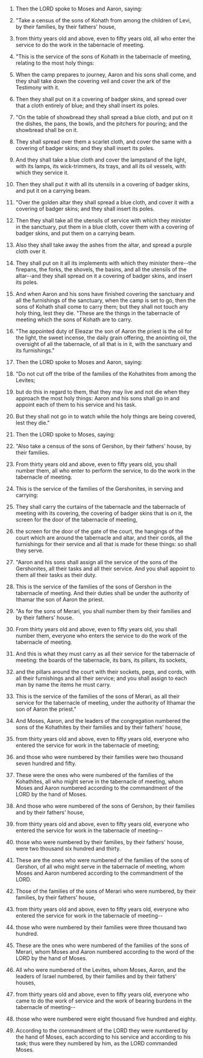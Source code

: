
1. Then the LORD spoke to Moses and Aaron, saying:

2. "Take a census of the sons of Kohath from among the children of Levi, by their families, by their fathers' house,

3. from thirty years old and above, even to fifty years old, all who enter the service to do the work in the tabernacle of meeting.

4. "This is the service of the sons of Kohath in the tabernacle of meeting, relating to the most holy things:

5. When the camp prepares to journey, Aaron and his sons shall come, and they shall take down the covering veil and cover the ark of the Testimony with it.

6. Then they shall put on it a covering of badger skins, and spread over that a cloth entirely of blue; and they shall insert its poles.

7. "On the table of showbread they shall spread a blue cloth, and put on it the dishes, the pans, the bowls, and the pitchers for pouring; and the showbread shall be on it.

8. They shall spread over them a scarlet cloth, and cover the same with a covering of badger skins; and they shall insert its poles.

9. And they shall take a blue cloth and cover the lampstand of the light, with its lamps, its wick-trimmers, its trays, and all its oil vessels, with which they service it.

10. Then they shall put it with all its utensils in a covering of badger skins, and put it on a carrying beam.

11. "Over the golden altar they shall spread a blue cloth, and cover it with a covering of badger skins; and they shall insert its poles.

12. Then they shall take all the utensils of service with which they minister in the sanctuary, put them in a blue cloth, cover them with a covering of badger skins, and put them on a carrying beam.

13. Also they shall take away the ashes from the altar, and spread a purple cloth over it.

14. They shall put on it all its implements with which they minister there--the firepans, the forks, the shovels, the basins, and all the utensils of the altar--and they shall spread on it a covering of badger skins, and insert its poles.

15. And when Aaron and his sons have finished covering the sanctuary and all the furnishings of the sanctuary, when the camp is set to go, then the sons of Kohath shall come to carry them; but they shall not touch any holy thing, lest they die. "These are the things in the tabernacle of meeting which the sons of Kohath are to carry.

16. "The appointed duty of Eleazar the son of Aaron the priest is the oil for the light, the sweet incense, the daily grain offering, the anointing oil, the oversight of all the tabernacle, of all that is in it, with the sanctuary and its furnishings."

17. Then the LORD spoke to Moses and Aaron, saying:

18. "Do not cut off the tribe of the families of the Kohathites from among the Levites;

19. but do this in regard to them, that they may live and not die when they approach the most holy things: Aaron and his sons shall go in and appoint each of them to his service and his task.

20. But they shall not go in to watch while the holy things are being covered, lest they die."

21. Then the LORD spoke to Moses, saying:

22. "Also take a census of the sons of Gershon, by their fathers' house, by their families.

23. From thirty years old and above, even to fifty years old, you shall number them, all who enter to perform the service, to do the work in the tabernacle of meeting.

24. This is the service of the families of the Gershonites, in serving and carrying:

25. They shall carry the curtains of the tabernacle and the tabernacle of meeting with its covering, the covering of badger skins that is on it, the screen for the door of the tabernacle of meeting,

26. the screen for the door of the gate of the court, the hangings of the court which are around the tabernacle and altar, and their cords, all the furnishings for their service and all that is made for these things: so shall they serve.

27. "Aaron and his sons shall assign all the service of the sons of the Gershonites, all their tasks and all their service. And you shall appoint to them all their tasks as their duty.

28. This is the service of the families of the sons of Gershon in the tabernacle of meeting. And their duties shall be under the authority of Ithamar the son of Aaron the priest.

29. "As for the sons of Merari, you shall number them by their families and by their fathers' house.

30. From thirty years old and above, even to fifty years old, you shall number them, everyone who enters the service to do the work of the tabernacle of meeting.

31. And this is what they must carry as all their service for the tabernacle of meeting: the boards of the tabernacle, its bars, its pillars, its sockets,

32. and the pillars around the court with their sockets, pegs, and cords, with all their furnishings and all their service; and you shall assign to each man by name the items he must carry.

33. This is the service of the families of the sons of Merari, as all their service for the tabernacle of meeting, under the authority of Ithamar the son of Aaron the priest."

34. And Moses, Aaron, and the leaders of the congregation numbered the sons of the Kohathites by their families and by their fathers' house,

35. from thirty years old and above, even to fifty years old, everyone who entered the service for work in the tabernacle of meeting;

36. and those who were numbered by their families were two thousand seven hundred and fifty.

37. These were the ones who were numbered of the families of the Kohathites, all who might serve in the tabernacle of meeting, whom Moses and Aaron numbered according to the commandment of the LORD by the hand of Moses.

38. And those who were numbered of the sons of Gershon, by their families and by their fathers' house,

39. from thirty years old and above, even to fifty years old, everyone who entered the service for work in the tabernacle of meeting--

40. those who were numbered by their families, by their fathers' house, were two thousand six hundred and thirty.

41. These are the ones who were numbered of the families of the sons of Gershon, of all who might serve in the tabernacle of meeting, whom Moses and Aaron numbered according to the commandment of the LORD.

42. Those of the families of the sons of Merari who were numbered, by their families, by their fathers' house,

43. from thirty years old and above, even to fifty years old, everyone who entered the service for work in the tabernacle of meeting--

44. those who were numbered by their families were three thousand two hundred.

45. These are the ones who were numbered of the families of the sons of Merari, whom Moses and Aaron numbered according to the word of the LORD by the hand of Moses.

46. All who were numbered of the Levites, whom Moses, Aaron, and the leaders of Israel numbered, by their families and by their fathers' houses,

47. from thirty years old and above, even to fifty years old, everyone who came to do the work of service and the work of bearing burdens in the tabernacle of meeting--

48. those who were numbered were eight thousand five hundred and eighty.

49. According to the commandment of the LORD they were numbered by the hand of Moses, each according to his service and according to his task; thus were they numbered by him, as the LORD commanded Moses.


